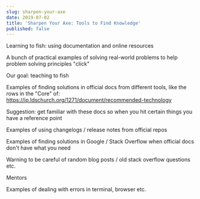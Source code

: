 ```yaml
---
slug: sharpen-your-axe
date: 2019-07-02
title: 'Sharpen Your Axe: Tools to Find Knowledge'
published: false
---
```


Learning to fish: using documentation and online resources

A bunch of practical examples of solving real-world problems to help problem solving principles "click"

Our goal: teaching to fish

Examples of finding solutions in official docs from different tools, like the rows in the "Core" of: https://ip.ldschurch.org/1271/document/recommended-technology

Suggestion: get familiar with these docs so when you hit certain things you have a reference point

Examples of using changelogs / release notes from official repos

Examples of finding solutions in Google / Stack Overflow when official docs don't have what you need

Warning to be careful of random blog posts / old stack overflow questions etc.

Mentors

Examples of dealing with errors in terminal, browser etc.
